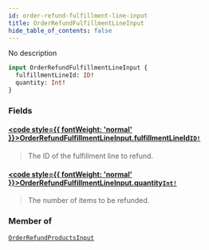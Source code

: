 ```yaml
---
id: order-refund-fulfillment-line-input
title: OrderRefundFulfillmentLineInput
hide_table_of_contents: false
---
```








No description

```graphql
input OrderRefundFulfillmentLineInput {
  fulfillmentLineId: ID!
  quantity: Int!
}
```


### Fields

#### [<code style={{ fontWeight: 'normal' }}>OrderRefundFulfillmentLineInput.<b>fulfillmentLineId</b></code>](#)<Bullet />[`ID!`](../../../developer/api-reference/scalars/id) <Badge class="secondary" text="non-null"/> <Badge class="secondary" text="scalar"/>
> The ID of the fulfillment line to refund.
> 

#### [<code style={{ fontWeight: 'normal' }}>OrderRefundFulfillmentLineInput.<b>quantity</b></code>](#)<Bullet />[`Int!`](../../../developer/api-reference/scalars/int) <Badge class="secondary" text="non-null"/> <Badge class="secondary" text="scalar"/>
> The number of items to be refunded.
> 



### Member of

[`OrderRefundProductsInput`](../../../developer/api-reference/inputs/order-refund-products-input)  <Badge class="secondary" text="input"/>



